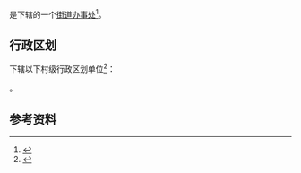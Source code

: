 {{中国乡级行政区|41/04/22/003/000}}

'''{{PAGENAMEBASE}}'''是{{PRC admin/fullname|41/04/22/003/000|3}}下辖的一个[[街道办事处|街道办事处]]<ref>{{PRC admin/ref sgc|{{PRC admin/parent|41/04/22/003/000}}}}</ref>。

== 行政区划 ==
{{PAGENAMEBASE}}下辖以下村级行政区划单位<ref>{{PRC admin/ref sgc|41/04/22/003/000}}</ref>：

{{PRC admin/children|41/04/22/003/000}}。

== 参考资料 ==
{{reflist}}

{{河南行政区划小作品}}
{{PRC admin/navcat|41/04/22/003/000}}